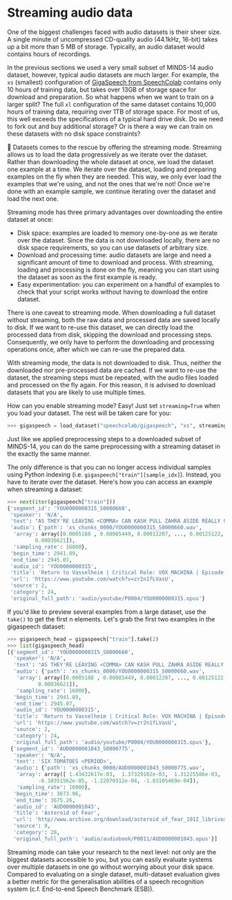 # Streaming audio data

One of the biggest challenges faced with audio datasets is their sheer size. A single minute of uncompressed CD-quality audio (44.1kHz, 16-bit)
takes up  a bit more than 5 MB of storage. Typically, an audio dataset would contains hours of recordings.

In the previous sections we used a very small subset of MINDS-14 audio dataset, however, typical audio datasets are much larger.
For example, the `xs` (smallest) configuration of [GigaSpeech from SpeechColab](https://huggingface.co/datasets/speechcolab/gigaspeech)
contains only 10 hours of training data, but takes over 13GB of storage space for download and preparation. So what
happens when we want to train on a larger split? The full `xl` configuration of the same dataset contains 10,000 hours of
training data, requiring over 1TB of storage space. For most of us, this well exceeds the specifications of a typical
hard drive disk. Do we need to fork out and buy additional storage? Or is there a way we can train on these datasets with no disk space constraints?

 🤗 Datasets comes to the rescue by offering the streaming mode. Streaming allows us to load the data progressively as
 we iterate over the dataset. Rather than downloading the whole dataset at once, we load the dataset one example at a time.
 We iterate over the dataset, loading and preparing examples on the fly when they are needed. This way, we only ever
 load the examples that we're using, and not the ones that we're not!
Once we're done with an example sample, we continue iterating over the dataset and load the next one.

Streaming mode has three primary advantages over downloading the entire dataset at once:

* Disk space: examples are loaded to memory one-by-one as we iterate over the dataset. Since the data is not downloaded
locally, there are no disk space requirements, so you can use datasets of arbitrary size.
* Download and processing time: audio datasets are large and need a significant amount of time to download and process.
With streaming, loading and processing is done on the fly, meaning you can start using the dataset as soon as the first
example is ready.
* Easy experimentation: you can experiment on a handful of examples to check that your script works without having to
download the entire dataset.

There is one caveat to streaming mode. When downloading a full dataset without streaming, both the raw data and processed
data are saved locally to disk. If we want to re-use this dataset, we can directly load the processed data from disk,
skipping the download and processing steps.  Consequently, we only have to perform the downloading and processing
operations once, after which we can re-use the prepared data.

With streaming mode, the data is not downloaded to disk. Thus, neither the downloaded nor pre-processed data are cached.
If we want to re-use the dataset, the streaming steps must be repeated, with the audio files loaded and processed on
the fly again. For this reason, it is advised to download datasets that you are likely to use multiple times.

How can you enable streaming mode? Easy! Just set `streaming=True` when you load your dataset. The rest will be taken
care for you:

```py
>>> gigaspeech = load_dataset("speechcolab/gigaspeech", "xs", streaming=True)
```

Just like we applied preprocessing steps to a downloaded subset of MINDS-14, you can do the same preprocessing with a
streaming dataset in the exactly the same manner.

The only difference is that you can no longer access individual samples using Python indexing (i.e. `gigaspeech["train"][sample_idx]`).
Instead, you have to iterate over the dataset. Here's how you can access an example when streaming a dataset:

```py
>>> next(iter(gigaspeech["train"]))
{'segment_id': 'YOU0000000315_S0000660',
 'speaker': 'N/A',
 'text': "AS THEY'RE LEAVING <COMMA> CAN KASH PULL ZAHRA ASIDE REALLY QUICKLY <QUESTIONMARK>",
 'audio': {'path': 'xs_chunks_0000/YOU0000000315_S0000660.wav',
  'array': array([0.0005188 , 0.00085449, 0.00012207, ..., 0.00125122, 0.00076294,
         0.00036621]),
  'sampling_rate': 16000},
 'begin_time': 2941.89,
 'end_time': 2945.07,
 'audio_id': 'YOU0000000315',
 'title': 'Return to Vasselheim | Critical Role: VOX MACHINA | Episode 43',
 'url': 'https://www.youtube.com/watch?v=zr2n1fLVasU',
 'source': 2,
 'category': 24,
 'original_full_path': 'audio/youtube/P0004/YOU0000000315.opus'}
```

If you'd like to preview several examples from a large dataset, use the `take()` to get the first n elements. Let's grab
the first two examples in the gigaspeech dataset:

```py
>>> gigaspeech_head = gigaspeech["train"].take(2)
>>> list(gigaspeech_head)
[{'segment_id': 'YOU0000000315_S0000660',
  'speaker': 'N/A',
  'text': "AS THEY'RE LEAVING <COMMA> CAN KASH PULL ZAHRA ASIDE REALLY QUICKLY <QUESTIONMARK>",
  'audio': {'path': 'xs_chunks_0000/YOU0000000315_S0000660.wav',
   'array': array([0.0005188 , 0.00085449, 0.00012207, ..., 0.00125122, 0.00076294,
          0.00036621]),
   'sampling_rate': 16000},
  'begin_time': 2941.89,
  'end_time': 2945.07,
  'audio_id': 'YOU0000000315',
  'title': 'Return to Vasselheim | Critical Role: VOX MACHINA | Episode 43',
  'url': 'https://www.youtube.com/watch?v=zr2n1fLVasU',
  'source': 2,
  'category': 24,
  'original_full_path': 'audio/youtube/P0004/YOU0000000315.opus'},
 {'segment_id': 'AUD0000001043_S0000775',
  'speaker': 'N/A',
  'text': 'SIX TOMATOES <PERIOD>',
  'audio': {'path': 'xs_chunks_0000/AUD0000001043_S0000775.wav',
   'array': array([ 1.43432617e-03,  1.37329102e-03,  1.31225586e-03, ...,
          -6.10351562e-05, -1.22070312e-04, -1.83105469e-04]),
   'sampling_rate': 16000},
  'begin_time': 3673.96,
  'end_time': 3675.26,
  'audio_id': 'AUD0000001043',
  'title': 'Asteroid of Fear',
  'url': 'http//www.archive.org/download/asteroid_of_fear_1012_librivox/asteroid_of_fear_1012_librivox_64kb_mp3.zip',
  'source': 0,
  'category': 28,
  'original_full_path': 'audio/audiobook/P0011/AUD0000001043.opus'}]
```

Streaming mode can take your research to the next level: not only are the biggest datasets accessible to you, but you
can easily evaluate systems over multiple datasets in one go without worrying about your disk space. Compared to
evaluating on a single dataset, multi-dataset evaluation gives a better metric for the generalisation abilities of a
speech recognition system (c.f. End-to-end Speech Benchmark (ESB)).


